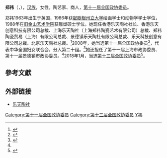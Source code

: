 '''郑祎'''（{{bd|1963年||}}，{{lang|en|Caroline Cheng}}），[[汉族|汉族]]，女性，陶艺家、商人，[[第十一届全国政协委员|第十一届全国政协委员]]。

郑祎1963年出生于英国，1986年获[[密歇根州立大学|密歇根州立大学]]绘画学士和动物学学士学位，1988年在[[旧金山艺术学院|旧金山艺术学院]]获雕塑硕士学位。她现任香港乐天陶社社长、香港乐天创意科技有限公司总裁、上海乐天陶社（上海郑祎陶瓷艺术有限公司）总裁、郑祎陶瓷贸易（上海）有限公司总裁、景德镇乐天陶社有限公司总裁、乐天科技创意有限公司总裁、北京乐天陶社总裁。<ref name="fhka">{{cite web |title=郑祎 |url=http://www.fhka.com.hk/zh-hans/node/484 |publisher=香港友好協進會 |accessdate=2019-01-02 |archive-url=https://web.archive.org/web/20190102193618/http://www.fhka.com.hk/zh-hans/node/484 |archive-date=2019-01-02 |dead-url=yes }}</ref>2008年，她当选第十一届全国政协委员<ref>{{cite news|title=第十一届全国政协委员名单|url=http://www.indaa.com.cn/zt/2009qglh/zxzs/200903/t20090303_127573.html|accessdate=2013-04-09|newspaper=新华社北京1月25日电 中国人民政治协商会议第十一届全国委员会委员名单(共2237人，2008年1月25日政协第十届全国委员会常务委员会第二十次会议通过)|date=2008年1月25日|deadurl=yes|archiveurl=https://web.archive.org/web/20130928014403/http://www.indaa.com.cn/zt/2009qglh/zxzs/200903/t20090303_127573.html|archivedate=2013年9月28日}}</ref>，代表中华全国妇女联合会，分入第二十组。<ref>{{cite news|title=全国政协信息-郑祎|url=http://www.cppcc.gov.cn/CMS/wylibary/showJcwyxtInfoWylibary.action?tabJcwyxt.guid=11W0006380&wytype=wjwy|accessdate=2013-04-11|newspaper=全国政协委员会|archive-date=2018-01-27|archive-url=https://web.archive.org/web/20180127143342/http://www.cppcc.gov.cn/CMS/wylibary/showJcwyxtInfoWylibary.action?tabJcwyxt.guid=11W0006380&wytype=wjwy|dead-url=no}}</ref>她还担任了第十一届上海市政协委员、第十一届景德镇市政协委员。<ref name="fhka" />2018年1月，当选[[中国人民政治协商会议第十三届全国委员会委员名单|第十三届全国政协委员]]<ref>{{Cite web|url=http://sports.163.com/18/0126/06/D92BRKK400051C89.html|title=中国人民政治协商会议第十三届全国委员会委员名单|accessdate=2018-01-26|last=|work=网易|archive-url=https://web.archive.org/web/20180127143232/http://sports.163.com/18/0126/06/D92BRKK400051C89.html|archive-date=2018-01-27|dead-url=yes}}</ref>。

==參考文獻==
{{reflist}}

==外部链接==
* [http://www.potteryworkshop.com.cn/cn/index.asp 乐天陶社] {{Wayback|url=http://www.potteryworkshop.com.cn/cn/index.asp |date=20190102193714 }}

[[Category:第十一届全国政协委员|Category:第十一届全国政协委员]]
[[Category:第十三届全国政协委员|Category:第十三届全国政协委员]]
[[Category:郑姓|Y祎]]

{{中国政治人物小作品}}